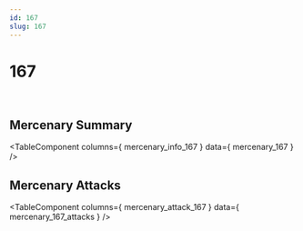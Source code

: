 ```yaml
---
id: 167
slug: 167
---
```



# 167

<div style = {{ display: "flex" }}>
    <Image img={require('@site/static/img/mercenaries/illust/thum_char_view_n_167.jpg')}/>
    <Image img={require('@site/static/img/mercenaries/illust/thum_char_view_o_167.jpg')}/>
</div>

## Mercenary Summary

<TableComponent
  columns={ mercenary_info_167 }
  data={ mercenary_167 }
/>

## Mercenary Attacks

<TableComponent
  columns={ mercenary_attack_167 }
  data={ mercenary_167_attacks }
/>